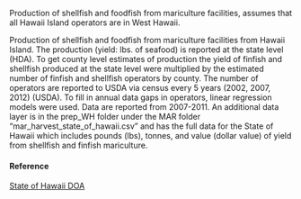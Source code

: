Production of shellfish and foodfish from mariculture facilities, assumes that all Hawaii Island operators are in West Hawaii.

Production of shellfish and foodfish from mariculture facilities from Hawaii Island. The production (yield: lbs. of seafood) is reported at the state level (HDA). To get county level estimates of production the yield of finfish and shellfish produced at the state level were multiplied by the estimated number of finfish and shellfish operators by county. The number of operators are reported to USDA via census every 5 years (2002, 2007, 2012) (USDA). To fill in annual data gaps in operators, linear regression models were used. Data are reported from 2007-2011. An additional data layer is in the prep_WH folder under the MAR folder “mar_harvest_state_of_hawaii.csv” and has the full data for the State of Hawaii which includes pounds (lbs), tonnes, and value (dollar value) of yield from shellfish and finfish mariculture.

#### Reference

[State of Hawaii DOA](http://hdoa.hawaii.gov/)
